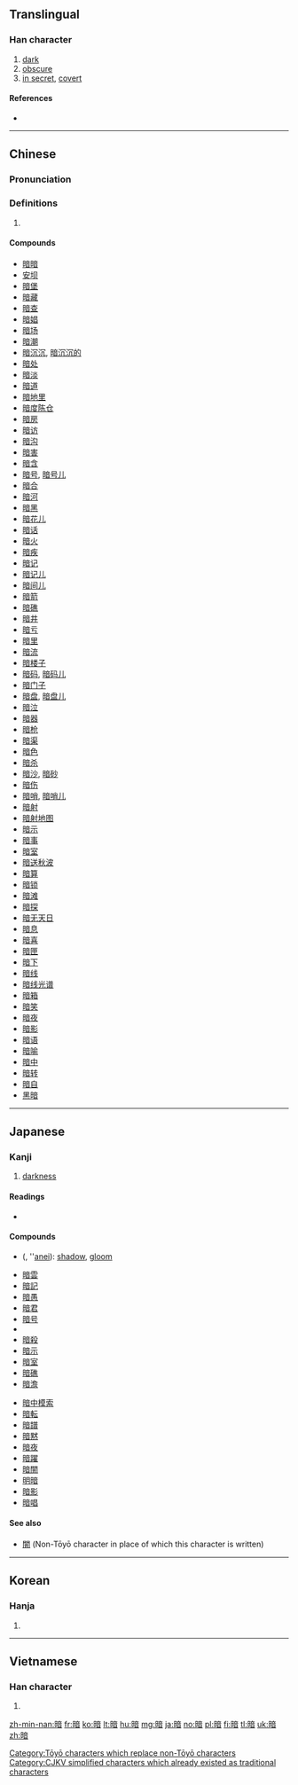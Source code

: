{{also|晻|闇}}
==Translingual==

===Han character===
{{Han char|rn=72|rad=日|as=09|sn=13|four=60061|canj=AYTA|ids=⿰日音}}

# [[dark]]
# [[obscure]]
# [[in secret]], [[covert]]

====References====
* {{Han ref|kx=0498.270|dkj=14065|dj=0866.200|hdz=21526.060|uh=6697|ud=26263|bh=B774|bd=46964}}

----

==Chinese==
{{zh-forms}}

===Pronunciation===
{{zh-pron
|m=àn
|c=am3,ngam3
|mc=y
|oc=y
|ma=Zh-àn.ogg
|cat=a
}}

===Definitions===
# {{rfdef|lang=zh}}

====Compounds====
* [[暗暗]]
* [[安坝]]
* [[暗堡]]
* [[暗藏]]
* [[暗查]]
* [[暗娼]]
* [[暗场]]
* [[暗潮]]
* [[暗沉沉]], [[暗沉沉的]]
* [[暗处]]
* [[暗淡]]
* [[暗道]]
* [[暗地里]]
* [[暗度陈仓]]
* [[暗房]]
* [[暗访]]
* [[暗沟]]
* [[暗害]]
* [[暗含]]
* [[暗号]], [[暗号儿]]
* [[暗合]]
* [[暗河]]
* [[暗黑]]
* [[暗花儿]]
* [[暗话]]
* [[暗火]]
* [[暗疾]]
* [[暗记]]
* [[暗记儿]]
* [[暗间儿]]
* [[暗箭]]
* [[暗礁]]
* [[暗井]]
* [[暗亏]]
* [[暗里]]
* [[暗流]]
* [[暗楼子]]
* [[暗码]], [[暗码儿]]
* [[暗门子]]
* [[暗盘]], [[暗盘儿]]
* [[暗泣]]
* [[暗器]]
* [[暗枪]]
* [[暗渠]]
* [[暗色]]
* [[暗杀]]
* [[暗沙]], [[暗砂]]
* [[暗伤]]
* [[暗哨]], [[暗哨儿]]
* [[暗射]]
* [[暗射地图]]
* [[暗示]]
* [[暗事]]
* [[暗室]]
* [[暗送秋波]]
* [[暗算]]
* [[暗锁]]
* [[暗滩]]
* [[暗探]]
* [[暗无天日]]
* [[暗息]]
* [[暗喜]]
* [[暗匣]]
* [[暗下]]
* [[暗线]]
* [[暗线光谱]]
* [[暗箱]]
* [[暗笑]]
* [[暗夜]]
* [[暗影]]
* [[暗语]]
* [[暗喻]]
* [[暗中]]
* [[暗转]]
* [[暗自]]
* [[黑暗]]

----

==Japanese==

===Kanji===
{{ja-kanji|grade=3|rs=日09}}

# [[darkness]]

====Readings====
* {{ja-readings|goon=[[おん]] (on)|kanon=[[あん]] (an)|kun=[[くらい]] (kurai), [[やみ]] (yami)}}

====Compounds====
{{top2}}
* {{l|ja|暗影}} ({{l|ja|あんえい}}, ''[[anei]]): [[shadow]], [[gloom]]
* [[暗雲]]
* [[暗記]]
* [[暗愚]]
* [[暗君]]
* [[暗号]]
* {{term|暗黒||darkness|tr=あんこく, ankoku|sc=Jpan|lang=ja}}
* [[暗殺]]
* [[暗示]]
* [[暗室]]
* [[暗礁]]
* [[暗澹]]
{{mid2}}
* [[暗中模索]]
* [[暗転]]
* [[暗譜]]
* [[暗黙]]
* [[暗夜]]
* [[暗躍]]
* [[暗闇]]
* [[明暗]]
* [[暗影]]
* [[暗唱]]
{{bottom}}

====See also====
* [[闇]] (Non-Tōyō character in place of which this character is written)

[[Category:Tōyō characters which replace non-Tōyō characters]]

----

==Korean==

===Hanja===
{{ko-hanja|hangeul=암|eumhun=|rv=am|mr=am|y=am}}

# {{defn|lang=ko|sort=日09}}

[[Category:CJKV simplified characters which already existed as traditional characters]]

----

==Vietnamese==

===Han character===
{{vi-readings|rs=日09| hanviet = ám}}

# {{defn|lang=vi|sort=日09}}

[[zh-min-nan:暗]]
[[fr:暗]]
[[ko:暗]]
[[lt:暗]]
[[hu:暗]]
[[mg:暗]]
[[ja:暗]]
[[no:暗]]
[[pl:暗]]
[[fi:暗]]
[[tl:暗]]
[[uk:暗]]
[[zh:暗]]